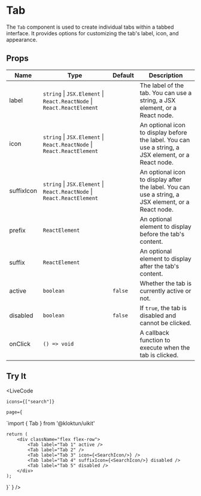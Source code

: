 
# Tab

The `Tab` component is used to create individual tabs within a tabbed interface. It provides options for customizing the tab's label, icon, and appearance.

## Props

| Name        | Type                                                                        | Default   | Description                                                     |
|-------------|-----------------------------------------------------------------------------|-----------|-----------------------------------------------------------------|
| label       | `string` \| `JSX.Element` \| `React.ReactNode` \| `React.ReactElement`     |           | The label of the tab. You can use a string, a JSX element, or a React node. |
| icon        | `string` \| `JSX.Element` \| `React.ReactNode` \| `React.ReactElement`     |           | An optional icon to display before the label. You can use a string, a JSX element, or a React node. |
| suffixIcon  | `string` \| `JSX.Element` \| `React.ReactNode` \| `React.ReactElement`     |           | An optional icon to display after the label. You can use a string, a JSX element, or a React node. |
| prefix      | `ReactElement`                                                             |           | An optional element to display before the tab's content. |
| suffix      | `ReactElement`                                                             |           | An optional element to display after the tab's content. |
| active      | `boolean`                                                                 | `false`   | Whether the tab is currently active or not. |
| disabled    | `boolean`                                                                 | `false`   | If `true`, the tab is disabled and cannot be clicked. |
| onClick     | `() => void`                                                              |           | A callback function to execute when the tab is clicked. |

## Try It

<LiveCode 

    icons={["search"]}

    page={
`import { Tab } from '@kloktun/uikit'

    return (
        <div className="flex flex-row">
            <Tab label="Tab 1" active />
            <Tab label="Tab 2" />
            <Tab label="Tab 3" icon={<SearchIcon/>} />
            <Tab label="Tab 4" suffixIcon={<SearchIcon/>} disabled />
            <Tab label="Tab 5" disabled />
        </div>
    );
}`
  }
/>
